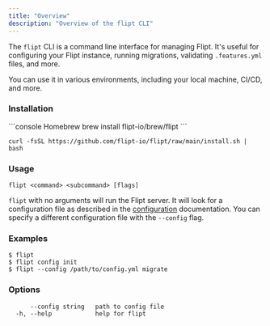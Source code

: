 ```yaml
---
title: "Overview"
description: "Overview of the flipt CLI"
---
```


The `flipt` CLI is a command line interface for managing Flipt. It's useful for configuring your Flipt instance, running migrations, validating `.features.yml` files, and more.

You can use it in various environments, including your local machine, CI/CD, and more.

### Installation

<CodeGroup>
```console Homebrew
brew install flipt-io/brew/flipt
```

```console Binary
curl -fsSL https://github.com/flipt-io/flipt/raw/main/install.sh | bash
```

</CodeGroup>

### Usage

```
flipt <command> <subcommand> [flags]
```

`flipt` with no arguments will run the Flipt server. It will look for a configuration file as described in the [configuration](/configuration/overview#configuration-file) documentation. You can specify a different configuration file with the `--config` flag.

### Examples

```
$ flipt
$ flipt config init
$ flipt --config /path/to/config.yml migrate
```

### Options

```
      --config string   path to config file
  -h, --help            help for flipt
```
